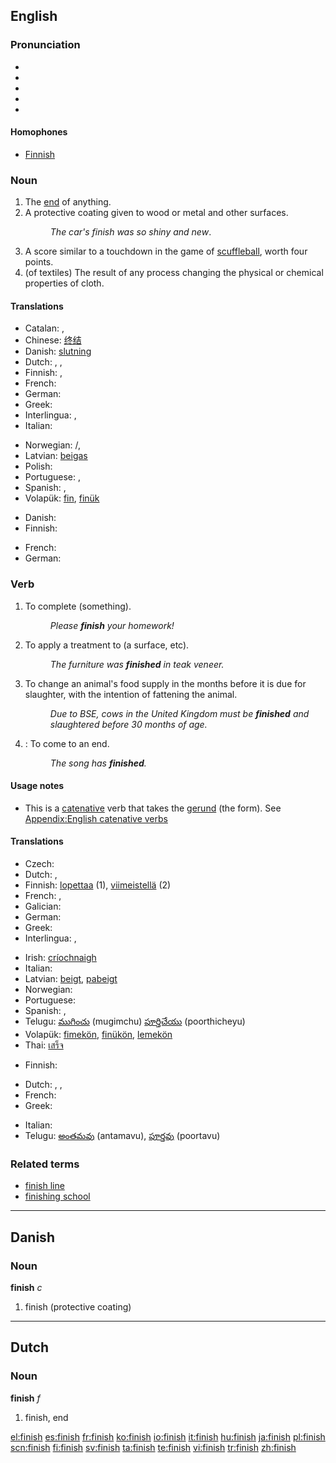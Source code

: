 ==English==

===Pronunciation===
* {{enPR|fĭn'ĭsh}}
* {{IPA|/ˈfɪnɪʃ/}}
* {{SAMPA|/"fInIS/}}
*{{audio|en-us-finish.ogg|Audio (US)}}
*{{audio|en-uk-finnish.ogg|Audio (UK)}}

====Homophones====
*[[Finnish]]

===Noun===
{{en-noun|es}}

# The [[end]] of anything.
# A protective coating given to wood or metal and other surfaces.
#:''The car's finish was so shiny and new''.
# A score similar to a touchdown in the game of [[scuffleball]], worth four points.
# (of textiles) The result of any process changing the physical or chemical properties of cloth.

====Translations====

{{trans-top|end}}
* Catalan: {{t-|ca|meta|f}}, {{t-|ca|fita|f}}
*Chinese: [[终结]]
*Danish: [[slutning]] {{c}}
* Dutch: {{t|nl|eindstreep|f}}, {{t-|nl|finish|f}}, {{t+|nl|meet|f}}
* Finnish: {{t+|fi|loppu}}, {{t+|fi|maali}}
*French: {{t+|fr|fin|f}}
*German: {{t+|de|Ende|n}}
*Greek: {{t+|el|τέλος|n|tr=télos|sc=Grek}}
* Interlingua: {{t-|ia|fin|xs=Interlingua}}, {{t-|ia|termination|xs=Interlingua}}
*Italian: {{t+|it|fine|f}}
{{trans-mid}}
*Norwegian: {{t|no|avslutning}} {{f}}/{{m}}, {{t|no|slutt|m}}
*Latvian: [[beigas]] {{f}}
*Polish: {{t|pl|koniec|m}}
*Portuguese: {{t+|pt|fim|m}}, {{t|pt|acabamento|m}}
*Spanish: {{t+|es|meta|f}}, {{t+|es|fin|m}}
*Volapük: [[fin]], [[finük]]
{{trans-bottom}}

{{trans-top|protective coating}}
* Danish: {{t-|da|finish|c}}
* Finnish: {{t|fi|pintakäsittely}}
{{trans-mid}}
*French: {{t+|fr|fini|m}}
*German: {{t-|de|Lack|m}}
{{trans-bottom}}

{{trans-top|score in scuffleball}}
{{trans-mid}}
{{trans-bottom}}

===Verb===
{{en-verb|finishes|finishing|finished}}

# {{transitive}} To complete (something).
#:''Please '''finish''' your homework!''
# {{transitive}} To apply a treatment to (a surface, etc).
#:''The furniture was '''finished''' in teak veneer.''
# {{transitive}} To change an animal's food supply in the months before it is due for slaughter, with the intention of fattening the animal.
#:''Due to BSE, cows in the United Kingdom must be '''finished''' and slaughtered before 30 months of age.''
# {{intransitive}}: To come to an end.
#:''The song has '''finished'''.''

====Usage notes====
* {{sense|transitive, to complete}} This is a [[catenative]] verb that takes the [[gerund]] (the {{term|-ing}} form). See [[Appendix:English catenative verbs]]

====Translations====

{{trans-top|to complete}}
* Czech: {{t|cs|končit}}
* Dutch: {{t|nl|afwerken}}, {{t|nl|beëindigen}}
*Finnish: [[lopettaa]] (1), [[viimeistellä]] (2)
*French: {{t+|fr|finir}}, {{t|fr|achever}}
* Galician: {{t-|gl|acabar|xs=Galician}}
*German: {{t+|de|beenden}}
*Greek: {{t|el|τελειώνω|tr=teleióno|sc=Grek}}
* Interlingua: {{t-|ia|finir|xs=Interlingua}}, {{t-|ia|terminar|xs=Interlingua}}
{{trans-mid}}
*Irish: [[críochnaigh]]
* Italian: {{t+|it|finire}}
*Latvian: [[beigt]], [[pabeigt]]
* Norwegian: {{t|no|avslutte}}
*Portuguese: {{t+|pt|acabar}}
*Spanish: {{t+|es|acabar}}, {{t-|es|terminar}}
*Telugu: [[ముగించు]] (mugimchu) [[పూర్తిచేయు]] (poorthicheyu)
*Volapük: [[fimekön]], [[finükön]], [[lemekön]]
*Thai: [[เสร็จ]]
{{trans-bottom}}

{{trans-top|to apply a final treatment to}}
* Finnish: {{t|fi|viimeistellä}}
{{trans-mid}}
{{trans-bottom}}

{{trans-top|to come to an end}}
* Dutch: {{t|nl|ophouden}}, {{t|nl|eindigen}}, {{t|nl|gedaan zijn}}
*French: {{t+|fr|finir}}
*Greek: {{t|el|τελειώνω|tr=teleióno|sc=Grek}}
{{trans-mid}}
*Italian: {{t+|it|finire}}
*Telugu: [[అంతమవు]] (antamavu), [[పూర్తవు]] (poortavu)
{{trans-bottom}}

===Related terms===
*[[finish line]]
*[[finishing school]]

----

==Danish==

===Noun===
'''finish''' ''c''

# finish (protective coating)

----

==Dutch==

===Noun===
'''finish''' ''f''

# finish, end

[[el:finish]]
[[es:finish]]
[[fr:finish]]
[[ko:finish]]
[[io:finish]]
[[it:finish]]
[[hu:finish]]
[[ja:finish]]
[[pl:finish]]
[[scn:finish]]
[[fi:finish]]
[[sv:finish]]
[[ta:finish]]
[[te:finish]]
[[vi:finish]]
[[tr:finish]]
[[zh:finish]]